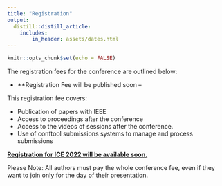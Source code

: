 ```yaml
---
title: "Registration"
output:
  distill::distill_article:
    includes:
        in_header: assets/dates.html
---
```


```r
knitr::opts_chunk$set(echo = FALSE)
```

The registration fees for the conference are outlined below:

- **Registration Fee will be published soon – 
<!-- (early bird) until 30/5/2022 – £XX  – €XX** -->
<!-- - **Registration Fee (regular) £XX- €XX** -->

This registration fee covers:

- Publication of papers with IEEE
- Access to proceedings after the conference 
- Access to the videos of sessions after the conference.
- Use of conftool submissions systems to manage and process submissions
 
**[Registration for ICE 2022 will be available soon.](https://www.conftool.pro/ice-iamot-2022)**

Please Note: All authors must pay the whole conference fee, even if they want to join only for the day of their presentation.

